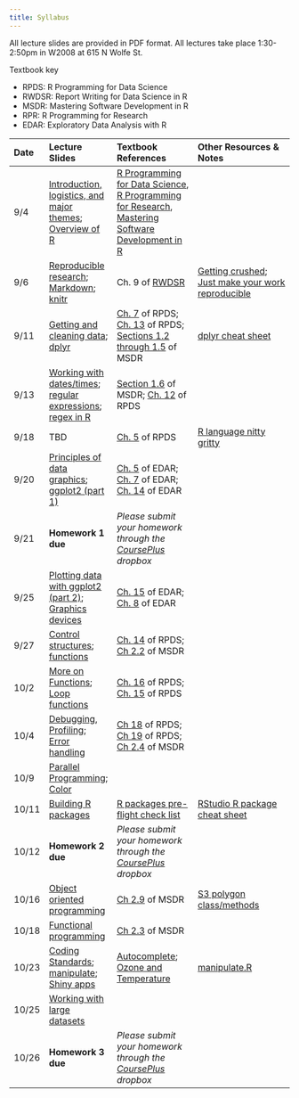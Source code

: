 ```yaml
---
title: Syllabus
---
```


All lecture slides are provided in PDF format. All lectures take place 1:30-2:50pm in W2008 at 615 N Wolfe St.

Textbook key

* RPDS: R Programming for Data Science
* RWDSR: Report Writing for Data Science in R
* MSDR: Mastering Software Development in R
* RPR: R Programming for Research
* EDAR: Exploratory Data Analysis with R

| Date | Lecture Slides | Textbook References | Other Resources & Notes |
|:---- |:--------------- | :------------------- |:------------------------|
9/4 | [Introduction, logistics, and major themes](notes/pdf/introduction.pdf); [Overview of R](notes/pdf/overview.pdf) | [R Programming for Data Science](https://leanpub.com/rprogramming), [R Programming for Research](https://geanders.github.io/RProgrammingForResearch/), [Mastering Software Development in R](http://bookdown.org/rdpeng/RProgDA)|
9/6 | [Reproducible research](notes/pdf/ReproducibleResearch.pdf); [Markdown](notes/pdf/markdown.pdf); [knitr](notes/pdf/knitr.pdf)| Ch. 9 of [RWDSR](https://leanpub.com/reportwriting) | [Getting crushed](http://simplystatistics.org/2015/11/16/so-you-are-getting-crushed-on-the-internet-the-new-normal-for-academics/); [Just make your work reproducible](http://simplystatistics.org/2015/12/11/instead-of-research-on-reproducibility-just-do-reproducible-research/)
9/11 | [Getting and cleaning data](notes/pdf/gettingcleaning.pdf); [dplyr](notes/pdf/dplyr.pdf) | [Ch. 7](https://bookdown.org/rdpeng/rprogdatascience/using-the-readr-package.html) of RPDS; [Ch. 13](https://bookdown.org/rdpeng/rprogdatascience/managing-data-frames-with-the-dplyr-package.html) of RPDS; [Sections 1.2 through 1.5](http://bookdown.org/rdpeng/RProgDA/the-importance-of-tidy-data.html) of MSDR | [dplyr cheat sheet](http://www.rstudio.com/wp-content/uploads/2015/02/data-wrangling-cheatsheet.pdf)
9/13 | [Working with dates/times](notes/pdf/Dates.pdf); [regular expressions](notes/pdf/regex.pdf); [regex in R](notes/pdf/regex_in_R.pdf) | [Section 1.6](https://bookdown.org/rdpeng/RProgDA/working-with-dates-times-time-zones.html) of MSDR; [Ch. 12](https://bookdown.org/rdpeng/rprogdatascience/dates-and-times.html) of RPDS | |
9/18 | TBD | [Ch. 5](https://bookdown.org/rdpeng/rprogdatascience/r-nuts-and-bolts.html) of RPDS | [R language nitty gritty](notes/pdf/r-nuts-bolts.pdf)  
9/20 | [Principles of data graphics](notes/pdf/principlesgraphics.pdf); [ggplot2 (part 1)](notes/pdf/ggplot2_part1.pdf)| [Ch. 5](https://bookdown.org/rdpeng/exdata/principles-of-analytic-graphics.html) of EDAR; [Ch. 7](https://bookdown.org/rdpeng/exdata/plotting-systems.html) of EDAR; [Ch. 14](https://bookdown.org/rdpeng/exdata/the-ggplot2-plotting-system-part-1.html) of EDAR|
9/21 | **Homework 1 due** | *Please submit your homework through the [CoursePlus](https://courseplus.jhu.edu) dropbox* |
9/25 | [Plotting data with ggplot2 (part 2)](notes/pdf/ggplot2_part2.pdf); [Graphics devices](notes/pdf/grdevices.pdf)| [Ch. 15](https://bookdown.org/rdpeng/exdata/the-ggplot2-plotting-system-part-2.html) of EDAR; [Ch. 8](https://bookdown.org/rdpeng/exdata/graphics-devices.html) of EDAR |
9/27 | [Control structures](notes/pdf/control.pdf); [functions](notes/pdf/functions.pdf)| [Ch. 14](https://bookdown.org/rdpeng/rprogdatascience/control-structures.html) of RPDS; [Ch 2.2](http://rdpeng.github.io/RProgDA/functions.html) of MSDR |
10/2 | [More on Functions](notes/pdf/functions2.pdf); [Loop functions](notes/pdf/loop_functions.pdf) | [Ch. 16](https://bookdown.org/rdpeng/rprogdatascience/loop-functions.html) of RPDS; [Ch. 15](https://bookdown.org/rdpeng/rprogdatascience/functions.html) of RPDS
10/4 |  [Debugging](notes/pdf/debugging.pdf), [Profiling](notes/pdf/RProfiler.pdf); [Error handling](notes/pdf/error_handling.pdf) | [Ch 18](https://bookdown.org/rdpeng/rprogdatascience/debugging.html) of RPDS; [Ch 19](https://bookdown.org/rdpeng/rprogdatascience/profiling-r-code.html) of RPDS; [Ch 2.4](http://rdpeng.github.io/RProgDA/error-handling-and-generation.html) of MSDR
10/9 | [Parallel Programming](notes/pdf/parallel.pdf); [Color](notes/pdf/RColors.pdf) | |
10/11 | [Building R packages](notes/pdf/Rpackages.pdf) | [R packages pre-flight check list](https://github.com/rdpeng/daprocedures/blob/master/lists/Rpackage_preflight.md)| [RStudio R package cheat sheet](http://www.rstudio.com/wp-content/uploads/2015/06/devtools-cheatsheet.pdf)
10/12 | **Homework 2 due** | *Please submit your homework through the [CoursePlus](https://courseplus.jhu.edu) dropbox* |
10/16 | [Object oriented programming](notes/pdf/classes-methods.pdf) | [Ch 2.9](https://bookdown.org/rdpeng/RProgDA/object-oriented-programming.html) of MSDR | [S3 polygon class/methods](notes/pdf/S3polygon.pdf)
10/18 | [Functional programming](notes/pdf/functional_programming.pdf) | [Ch 2.3](https://bookdown.org/rdpeng/RProgDA/functional-programming.html) of MSDR|
10/23 | [Coding Standards](notes/pdf/codingstandards.pdf); [manipulate](notes/pdf/manipulate.pdf); [Shiny apps](notes/pdf/shiny.pdf) | [Autocomplete](shiny/autocomplete.zip); [Ozone and Temperature](shiny/ozonetemp.zip) | [manipulate.R](notes/manipulate.R)
10/25 | [Working with large datasets](notes/pdf/largedatasets.pdf) | | 
10/26 | **Homework 3 due** | *Please submit your homework through the [CoursePlus](https://courseplus.jhu.edu) dropbox* |
